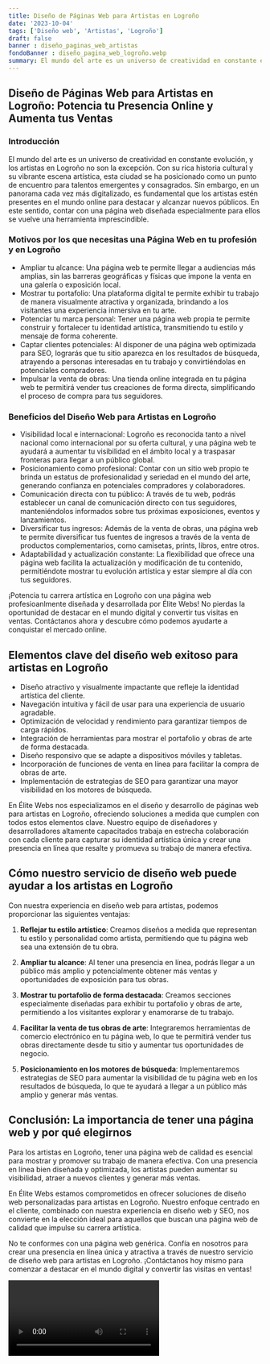```yaml
---
title: Diseño de Páginas Web para Artistas en Logroño
date: '2023-10-04'
tags: ['Diseño web', 'Artistas', 'Logroño']
draft: false
banner : diseño_paginas_web_artistas
fondoBanner : diseño_pagina_web_logroño.webp
summary: El mundo del arte es un universo de creatividad en constante evolución, y los artistas en Logroño no son la excepción. Con su rica historia cultural y su vibrante escena artística, esta ciudad se ha posicionado como un punto de encuentro para talentos emergentes y consagrados. Sin embargo, en un panorama cada vez más digitalizado, es fundamental que los artistas estén presentes en el mundo online para destacar y alcanzar nuevos públicos. En este sentido, contar con una página web diseñada especialmente para ellos se vuelve una herramienta imprescindible.
---
```


## Diseño de Páginas Web para Artistas en Logroño: Potencia tu Presencia Online y Aumenta tus Ventas

### Introducción

El mundo del arte es un universo de creatividad en constante evolución, y los artistas en Logroño no son la excepción. Con su rica historia cultural y su vibrante escena artística, esta ciudad se ha posicionado como un punto de encuentro para talentos emergentes y consagrados. Sin embargo, en un panorama cada vez más digitalizado, es fundamental que los artistas estén presentes en el mundo online para destacar y alcanzar nuevos públicos. En este sentido, contar con una página web diseñada especialmente para ellos se vuelve una herramienta imprescindible.

### Motivos por los que necesitas una Página Web en tu profesión y en Logroño

- Ampliar tu alcance: Una página web te permite llegar a audiencias más amplias, sin las barreras geográficas y físicas que impone la venta en una galería o exposición local.
- Mostrar tu portafolio: Una plataforma digital te permite exhibir tu trabajo de manera visualmente atractiva y organizada, brindando a los visitantes una experiencia inmersiva en tu arte.
- Potenciar tu marca personal: Tener una página web propia te permite construir y fortalecer tu identidad artística, transmitiendo tu estilo y mensaje de forma coherente.
- Captar clientes potenciales: Al disponer de una página web optimizada para SEO, lograrás que tu sitio aparezca en los resultados de búsqueda, atrayendo a personas interesadas en tu trabajo y convirtiéndolas en potenciales compradores.
- Impulsar la venta de obras: Una tienda online integrada en tu página web te permitirá vender tus creaciones de forma directa, simplificando el proceso de compra para tus seguidores.

### Beneficios del Diseño Web para Artistas en Logroño

- Visibilidad local e internacional: Logroño es reconocida tanto a nivel nacional como internacional por su oferta cultural, y una página web te ayudará a aumentar tu visibilidad en el ámbito local y a traspasar fronteras para llegar a un público global.
- Posicionamiento como profesional: Contar con un sitio web propio te brinda un estatus de profesionalidad y seriedad en el mundo del arte, generando confianza en potenciales compradores y colaboradores.
- Comunicación directa con tu público: A través de tu web, podrás establecer un canal de comunicación directo con tus seguidores, manteniéndolos informados sobre tus próximas exposiciones, eventos y lanzamientos.
- Diversificar tus ingresos: Además de la venta de obras, una página web te permite diversificar tus fuentes de ingresos a través de la venta de productos complementarios, como camisetas, prints, libros, entre otros.
- Adaptabilidad y actualización constante: La flexibilidad que ofrece una página web facilita la actualización y modificación de tu contenido, permitiéndote mostrar tu evolución artística y estar siempre al día con tus seguidores.

¡Potencia tu carrera artística en Logroño con una página web profesioanlmente diseñada y desarrollada por Élite Webs! No pierdas la oportunidad de destacar en el mundo digital y convertir tus visitas en ventas. Contáctanos ahora y descubre cómo podemos ayudarte a conquistar el mercado online.

<GifSeo />

<Cta />

## Elementos clave del diseño web exitoso para artistas en Logroño

- Diseño atractivo y visualmente impactante que refleje la identidad artística del cliente.
- Navegación intuitiva y fácil de usar para una experiencia de usuario agradable.
- Optimización de velocidad y rendimiento para garantizar tiempos de carga rápidos.
- Integración de herramientas para mostrar el portafolio y obras de arte de forma destacada.
- Diseño responsivo que se adapte a dispositivos móviles y tabletas.
- Incorporación de funciones de venta en línea para facilitar la compra de obras de arte.
- Implementación de estrategias de SEO para garantizar una mayor visibilidad en los motores de búsqueda.

En Élite Webs nos especializamos en el diseño y desarrollo de páginas web para artistas en Logroño, ofreciendo soluciones a medida que cumplen con todos estos elementos clave. Nuestro equipo de diseñadores y desarrolladores altamente capacitados trabaja en estrecha colaboración con cada cliente para capturar su identidad artística única y crear una presencia en línea que resalte y promueva su trabajo de manera efectiva.

## Cómo nuestro servicio de diseño web puede ayudar a los artistas en Logroño

Con nuestra experiencia en diseño web para artistas, podemos proporcionar las siguientes ventajas:

1. **Reflejar tu estilo artístico**: Creamos diseños a medida que representan tu estilo y personalidad como artista, permitiendo que tu página web sea una extensión de tu obra.

2. **Ampliar tu alcance**: Al tener una presencia en línea, podrás llegar a un público más amplio y potencialmente obtener más ventas y oportunidades de exposición para tus obras.

3. **Mostrar tu portafolio de forma destacada**: Creamos secciones especialmente diseñadas para exhibir tu portafolio y obras de arte, permitiendo a los visitantes explorar y enamorarse de tu trabajo.

4. **Facilitar la venta de tus obras de arte**: Integraremos herramientas de comercio electrónico en tu página web, lo que te permitirá vender tus obras directamente desde tu sitio y aumentar tus oportunidades de negocio.

5. **Posicionamiento en los motores de búsqueda**: Implementaremos estrategias de SEO para aumentar la visibilidad de tu página web en los resultados de búsqueda, lo que te ayudará a llegar a un público más amplio y generar más ventas.

## Conclusión: La importancia de tener una página web y por qué elegirnos

Para los artistas en Logroño, tener una página web de calidad es esencial para mostrar y promover su trabajo de manera efectiva. Con una presencia en línea bien diseñada y optimizada, los artistas pueden aumentar su visibilidad, atraer a nuevos clientes y generar más ventas.

En Élite Webs estamos comprometidos en ofrecer soluciones de diseño web personalizadas para artistas en Logroño. Nuestro enfoque centrado en el cliente, combinado con nuestra experiencia en diseño web y SEO, nos convierte en la elección ideal para aquellos que buscan una página web de calidad que impulse su carrera artística.

No te conformes con una página web genérica. Confía en nosotros para crear una presencia en línea única y atractiva a través de nuestro servicio de diseño web para artistas en Logroño. ¡Contáctanos hoy mismo para comenzar a destacar en el mundo digital y convertir las visitas en ventas!

<Video />

<CtaBot job='Artistas' city='Logroño'/>

<Gmaps query='Logroño+españa+maps' />